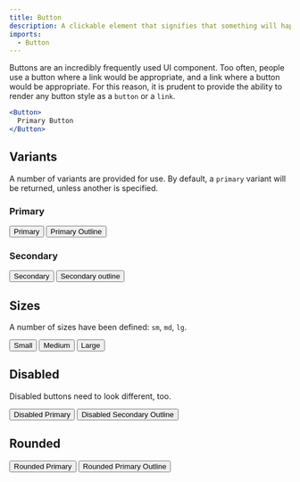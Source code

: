 ```yaml
---
title: Button
description: A clickable element that signifies that something will happen when it's interacted with.
imports:
  - Button
---
```



Buttons are an incredibly frequently used UI component. Too often, people use
a button where a link would be appropriate, and a link where a button would be
appropriate. For this reason, it is prudent to provide the ability to render any
button style as a `button` or a `link`.

```jsx
<Button>
  Primary Button
</Button>
```

<PropsTable component={Button} />

## Variants

A number of variants are provided for use. By default, a `primary` variant will
be returned, unless another is specified.

### Primary

  <Button>
    Primary
  </Button>
  <Button isOutline>
    Primary Outline
  </Button>

### Secondary

  <Button variant="secondary">
    Secondary
  </Button>
  <Button variant="secondary" isOutline>
    Secondary outline
  </Button>

## Sizes

A number of sizes have been defined: `sm`, `md`, `lg`.
  
  <Button size="sm">
    Small
  </Button>
  <Button size="md">
    Medium
  </Button>
  <Button size="lg">
    Large
  </Button>

## Disabled

Disabled buttons need to look different, too.

  <Button size="md" isDisabled>
    Disabled Primary
  </Button>
  <Button size="md" variant="secondary" isDisabled isOutline>
    Disabled Secondary Outline
  </Button>

## Rounded

  <Button isRounded>
    Rounded Primary
  </Button>
  <Button isOutline isRounded>
    Rounded Primary Outline
  </Button>